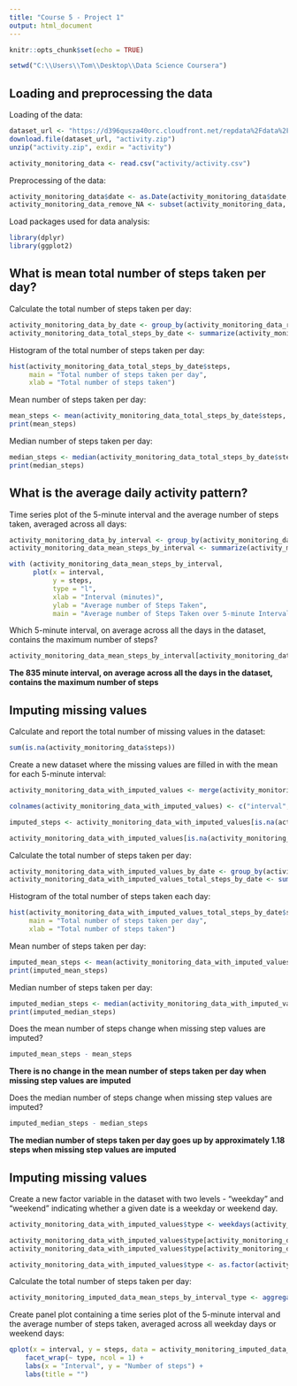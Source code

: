 ---
title: "Course 5 - Project 1"
output: html_document
---

```{r setup, include=FALSE}
knitr::opts_chunk$set(echo = TRUE)
```

```{r setwd, echo = FALSE}
setwd("C:\\Users\\Tom\\Desktop\\Data Science Coursera")
```

## Loading and preprocessing the data

Loading of the data:

```{r loading data}
dataset_url <- "https://d396qusza40orc.cloudfront.net/repdata%2Fdata%2Factivity.zip"
download.file(dataset_url, "activity.zip")
unzip("activity.zip", exdir = "activity")

activity_monitoring_data <- read.csv("activity/activity.csv")
```

Preprocessing of the data: 

```{r preprocessing of the data}
activity_monitoring_data$date <- as.Date(activity_monitoring_data$date, "%Y-%m-%d")
activity_monitoring_data_remove_NA <- subset(activity_monitoring_data, steps != "NA")
```

Load packages used for data analysis:

```{r load packages, results='hide', message=FALSE, warning=FALSE}
library(dplyr)
library(ggplot2)
```

## What is mean total number of steps taken per day?

Calculate the total number of steps taken per day:

```{r total number of steps}
activity_monitoring_data_by_date <- group_by(activity_monitoring_data_remove_NA, date)
activity_monitoring_data_total_steps_by_date <- summarize(activity_monitoring_data_by_date, steps = sum(steps))
```

Histogram of the total number of steps taken per day:

```{r histogram}
hist(activity_monitoring_data_total_steps_by_date$steps, 
     main = "Total number of steps taken per day", 
     xlab = "Total number of steps taken")
```

Mean number of steps taken per day:

```{r mean}
mean_steps <- mean(activity_monitoring_data_total_steps_by_date$steps, na.rm = TRUE)
print(mean_steps)
```

Median number of steps taken per day:

```{r median}
median_steps <- median(activity_monitoring_data_total_steps_by_date$steps, na.rm = TRUE)
print(median_steps)
```

## What is the average daily activity pattern?

Time series plot of the 5-minute interval and the average number of steps taken, averaged across all days:

```{r time series plot}
activity_monitoring_data_by_interval <- group_by(activity_monitoring_data_remove_NA, interval)
activity_monitoring_data_mean_steps_by_interval <- summarize(activity_monitoring_data_by_interval, steps = mean(steps))

with (activity_monitoring_data_mean_steps_by_interval, 
      plot(x = interval, 
           y = steps, 
           type = "l", 
           xlab = "Interval (minutes)",
           ylab = "Average number of Steps Taken",
           main = "Average number of Steps Taken over 5-minute Intervals"))
```

Which 5-minute interval, on average across all the days in the dataset, contains the maximum number of steps?

```{r maximum number of steps in 5-minute interval}
activity_monitoring_data_mean_steps_by_interval[activity_monitoring_data_mean_steps_by_interval$steps == max(activity_monitoring_data_mean_steps_by_interval$steps), ]$interval
```

**The 835 minute interval, on average across all the days in the dataset, contains the maximum number of steps**

## Imputing missing values

Calculate and report the total number of missing values in the dataset:

```{r number of missing values}
sum(is.na(activity_monitoring_data$steps))
```

Create a new dataset where the missing values are filled in with the mean for each 5-minute interval:

```{r mean for each 5-minute interval}
activity_monitoring_data_with_imputed_values <- merge(activity_monitoring_data, activity_monitoring_data_mean_steps_by_interval, by.x = "interval", by.y = "interval")

colnames(activity_monitoring_data_with_imputed_values) <- c("interval", "steps", "date", "imputed_steps")

imputed_steps <- activity_monitoring_data_with_imputed_values[is.na(activity_monitoring_data_with_imputed_values$steps), ]$imputed_steps

activity_monitoring_data_with_imputed_values[is.na(activity_monitoring_data_with_imputed_values$steps), ]$steps <- imputed_steps
```

Calculate the total number of steps taken per day:

```{r imputed total number of steps}
activity_monitoring_data_with_imputed_values_by_date <- group_by(activity_monitoring_data_with_imputed_values, date)
activity_monitoring_data_with_imputed_values_total_steps_by_date <- summarize(activity_monitoring_data_with_imputed_values_by_date, steps = sum(steps))
```

Histogram of the total number of steps taken each day:

```{r imputed histogram}
hist(activity_monitoring_data_with_imputed_values_total_steps_by_date$steps, 
     main = "Total number of steps taken per day", 
     xlab = "Total number of steps taken")
```

Mean number of steps taken per day:

```{r imputed mean}
imputed_mean_steps <- mean(activity_monitoring_data_with_imputed_values_total_steps_by_date$steps)
print(imputed_mean_steps)
```

Median number of steps taken per day:

```{r imputed median}
imputed_median_steps <- median(activity_monitoring_data_with_imputed_values_total_steps_by_date$steps)
print(imputed_median_steps)
```

Does the mean number of steps change when missing step values are imputed? 

```{r mean difference}
imputed_mean_steps - mean_steps
```

**There is no change in the mean number of steps taken per day when missing step values are imputed**

Does the median number of steps change when missing step values are imputed? 

```{r median difference}
imputed_median_steps - median_steps
```

**The median number of steps taken per day goes up by approximately 1.18 steps when missing step values are imputed**

## Imputing missing values

Create a new factor variable in the dataset with two levels - "weekday" and "weekend" indicating whether a given date is a weekday or weekend day.

```{r weekday/weekend factor variable}
activity_monitoring_data_with_imputed_values$type <- weekdays(activity_monitoring_data_with_imputed_values$date)

activity_monitoring_data_with_imputed_values$type[activity_monitoring_data_with_imputed_values$type %in% c("Saturday","Sunday")] <- "weekend"
activity_monitoring_data_with_imputed_values$type[activity_monitoring_data_with_imputed_values$type %in% c("Monday","Tuesday", "Wednesday", "Thursday", "Friday")] <- "weekday"

activity_monitoring_data_with_imputed_values$type <- as.factor(activity_monitoring_data_with_imputed_values$type)
```

Calculate the total number of steps taken per day:

```{r weekday/weekend factor total number of steps}
activity_monitoring_imputed_data_mean_steps_by_interval_type <- aggregate(formula = steps ~ interval + type, data = activity_monitoring_data_with_imputed_values, FUN = mean)
```

Create panel plot containing a time series plot of the 5-minute interval and the average number of steps taken, averaged across all weekday days or weekend days:

```{r panel plot}
qplot(x = interval, y = steps, data = activity_monitoring_imputed_data_mean_steps_by_interval_type, geom = "line") + 
    facet_wrap(~ type, ncol = 1) + 
    labs(x = "Interval", y = "Number of steps") + 
    labs(title = "")
```
